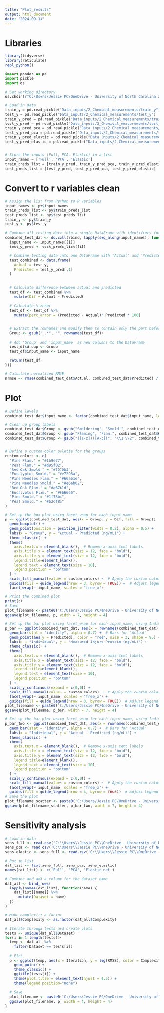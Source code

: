 ```yaml
---
title: "Plot_results"
output: html_document
date: "2024-09-13"
---
```


# Libraries
```r
library(tidyverse)
library(reticulate)
repl_python()
```

```python
import pandas as pd
import pickle
import os

# Set working directory
os.chdir(r"C:\Users\Jessie PC\OneDrive - University of North Carolina at Chapel Hill\Symbolic_regression_github\NIH_Cloud_NOSI\Albumin_runs")

# Load in data
train_y = pd.read_pickle("Data_inputs/2_Chemical_measurements/train_y")
test_y = pd.read_pickle("Data_inputs/2_Chemical_measurements/test_y")
train_y_pred = pd.read_pickle("Data_inputs/2_Chemical_measurements/training_predictions_Full")
test_y_pred = pd.read_pickle("Data_inputs/2_Chemical_measurements/test_predictions_Full")
train_y_pred_pca = pd.read_pickle("Data_inputs/2_Chemical_measurements/training_predictions_PCA")
test_y_pred_pca = pd.read_pickle("Data_inputs/2_Chemical_measurements/test_predictions_PCA")
train_y_pred_elastic = pd.read_pickle("Data_inputs/2_Chemical_measurements/training_predictions_Elastic")
test_y_pred_elastic = pd.read_pickle("Data_inputs/2_Chemical_measurements/test_predictions_Elastic")


# Store the inputs (Full, PCA, Elastic) in a list
input_names = ['Full', 'PCA', 'Elastic']
train_preds_list = [train_y_pred, train_y_pred_pca, train_y_pred_elastic]
test_preds_list = [test_y_pred, test_y_pred_pca, test_y_pred_elastic]
```

# Convert to r variables clean
```r
# Assign the list from Python to R variables
input_names <- py$input_names
train_preds_list <- py$train_preds_list
test_preds_list <- py$test_preds_list
train_y <- py$train_y
test_y <- py$test_y

# Combine all testing data into a single DataFrame with identifiers for each dataset and input name
combined_test_dat <- do.call(rbind, lapply(seq_along(input_names), function(i) {
  input_name <- input_names[[i]]
  test_y_pred <- test_preds_list[[i]]
  
  # Combine testing data into one DataFrame with 'Actual' and 'Predicted' columns
  test_combined <- data.frame(
    Actual = test_y,
    Predicted = test_y_pred[,1]
  )
  
  
  # Calculate difference between actual and predicted
  test_df <- test_combined %>%
    mutate(Dif = Actual - Predicted)
  
  # Calculate % error
  test_df <- test_df %>%
    mutate(perc_error = (Predicted - Actual)/ Predicted * 100)
    
  
  # Extract the rownames and modify them to contain only the part before the first '_'
  Group <- gsub("_.*", "", rownames(test_df))
  
  # Add 'Group' and 'input_name' as new columns to the DataFrame
  test_df$Group <- Group
  test_df$input_name <- input_name
  
  return(test_df)
}))

# Calculate normalized RMSE
nrmse <- rmse(combined_test_dat$Actual, combined_test_dat$Predicted) / (max(combined_test_dat$Actual)- min(combined_test_dat$Actual))
```

# Plot
```r
# Define levels
combined_test_dat$input_name <- factor(combined_test_dat$input_name, levels = c('Full', 'PCA', 'Elastic'))

# Clean up group labels
combined_test_dat$Group <- gsub("Smoldering", "Smold.", combined_test_dat$Group)
combined_test_dat$Group <- gsub("Flaming", "Flam.", combined_test_dat$Group)
combined_test_dat$Group <- gsub("([a-z])([A-Z])", "\\1 \\2", combined_test_dat$Group)


# Define a custom color palette for the groups
custom_colors <- c(
  "Pine Flam." = "#1b9e77",
  "Peat Flam." = "#d95f02",
  "Red Oak Smold." = "#7570b3",
  "Eucalyptus Smold." = "#e7298a",
  "Pine Needles Flam." = "#66a61e",
  "Pine Needles Smold." = "#e6ab02",
  "Red Oak Flam." = "#a6761d",
  "Eucalyptus Flam." = "#666666",
  "Pine Smold." = "#1f78b4",
  "Peat Smold." = "#b2df8a"
)

# Set up the box plot using facet_wrap for each input_name
p <- ggplot(combined_test_dat, aes(x = Group, y = Dif, fill = Group)) +
  geom_boxplot() +
  geom_point(position = position_jitter(width = 0.2), alpha = 0.5) +
  labs(x = "Group", y = "Actual - Predicted (ng/mL)") +
  theme_classic() +
  theme(
    axis.text.x = element_blank(),  # Remove x-axis text labels
    axis.title.x = element_text(size = 12, face = "bold"),
    axis.title.y = element_text(size = 12, face = "bold"),
    legend.title=element_blank(),
    legend.text = element_text(size = 10),
    legend.position = "bottom"
  ) +
  scale_fill_manual(values = custom_colors) +  # Apply the custom color palette
  guides(fill = guide_legend(nrow = 3, byrow = TRUE)) +  # Adjust legend to have three rows
  facet_wrap(~ input_name, scales = "free_x")

# Print the combined plot
print(p)
# Save
plot_filename <- paste0('C:/Users/Jessie PC/OneDrive - University of North Carolina at Chapel Hill/Symbolic_regression_github/NIH_Cloud_NOSI/Albumin_runs/images/2_Chemical_measurements/pysr/Prediction_spread_all.png')
ggsave(plot_filename, p, width = 7, height = 4)

# Set up the bar plot using facet_wrap for each input_name, using Individual_ID as the x-axis
p_bar <- ggplot(combined_test_dat, aes(x = rownames(combined_test_dat), y = Actual, fill = Group)) +
  geom_bar(stat = "identity", alpha = 0.7) +  # Bars for 'Actual'
  geom_point(aes(y = Predicted), color = "red", size = 3, shape = 95) +  # Red dash for 'Predicted'
  labs(x = "Individual", y = "Measured Injury Protein (ng/mL)") +
  theme_classic() +
  theme(
    axis.text.x = element_blank(),  # Remove x-axis text labels
    axis.title.x = element_text(size = 12, face = "bold"),
    axis.title.y = element_text(size = 12, face = "bold"),
    legend.title=element_blank(),
    legend.text = element_text(size = 10),
    legend.position = "bottom"
  ) +
  scale_y_continuous(expand = c(0,0)) +
  scale_fill_manual(values = custom_colors) +  # Apply the custom color palette
  facet_wrap(~ input_name, scales = "free_x") +
  guides(fill = guide_legend(nrow = 3, byrow = TRUE))  # Adjust legend to have three rows
plot_filename <- paste0('C:/Users/Jessie PC/OneDrive - University of North Carolina at Chapel Hill/Symbolic_regression_github/NIH_Cloud_NOSI/Albumin_runs/images/2_Chemical_measurements/pysr/Prediction_vs_actual_all.png')
ggsave(plot_filename, p_bar, width = 7, height = 4)

# Set up the bar plot using facet_wrap for each input_name, using Individual_ID as the x-axis
p_bar_two <- ggplot(combined_test_dat, aes(x = rownames(combined_test_dat), y = Dif, fill = Group)) +
  geom_bar(stat = "identity", alpha = 0.7) +  # Bars for 'Actual'
  labs(x = "Individual", y = "Actual - Predicted (ng/mL)") +
  theme_classic() +
  theme(
    axis.text.x = element_blank(),  # Remove x-axis text labels
    axis.title.x = element_text(size = 12, face = "bold"),
    axis.title.y = element_text(size = 12, face = "bold"),
    legend.title=element_blank(),
    legend.text = element_text(size = 10),
    legend.position = "bottom"
  ) +
  scale_y_continuous(expand = c(0,0)) +
  scale_fill_manual(values = custom_colors) +  # Apply the custom color palette
  facet_wrap(~ input_name, scales = "free_x") +
  guides(fill = guide_legend(nrow = 3, byrow = TRUE))  # Adjust legend to have three rows
# Save the plot
plot_filename_scatter <- paste0('C:/Users/Jessie PC/OneDrive - University of North Carolina at Chapel Hill/Symbolic_regression_github/NIH_Cloud_NOSI/Albumin_runs/images/2_Chemical_measurements/pysr/Actual_vs_Predicted_difference.png')
ggsave(plot_filename_scatter, p_bar_two, width = 7, height = 4)

```

# Sensitivity analysis
```r
# Load in data
sens_full <- read.csv('C:\\Users\\Jessie PC\\OneDrive - University of North Carolina at Chapel Hill\\Symbolic_regression_github\\NIH_Cloud_NOSI\\Models\\2_Chemical_measurements\\pysr\\pysr_RMSE_sensitivity_Full.csv')
sens_pca <- read.csv('C:\\Users\\Jessie PC\\OneDrive - University of North Carolina at Chapel Hill\\Symbolic_regression_github\\NIH_Cloud_NOSI\\Models\\2_Chemical_measurements\\pysr\\pysr_RMSE_sensitivity_PCA.csv')
sens_elastic <- sens_full <- read.csv('C:\\Users\\Jessie PC\\OneDrive - University of North Carolina at Chapel Hill\\Symbolic_regression_github\\NIH_Cloud_NOSI\\Models\\2_Chemical_measurements\\pysr\\pysr_RMSE_sensitivity_elastic.csv')

# Put in list
dat_list <- list(sens_full, sens_pca, sens_elastic)
names(dat_list) <- c('Full', 'PCA', 'Elastic net')

# Combine and add a column for the dataset name
dat_all <- bind_rows(
  lapply(names(dat_list), function(name) {
    dat_list[[name]] %>%
      mutate(Dataset = name)
  })
)

# Make complexity a factor
dat_all$Complexity <- as.factor(dat_all$Complexity)

# Iterate through tests and create plots
tests <- unique(dat_all$Dataset)
for(i in 1:length(tests)){
  temp <- dat_all %>%
    filter(Dataset == tests[i])
  
  # Plot
  p <- ggplot(temp, aes(x = Iteration, y = log(RMSE), color = Complexity)) +
    geom_point() +
    theme_classic() + 
    ggtitle(tests[i]) +
    theme(plot.title = element_text(hjust = 0.5)) + 
    theme(legend.position="none")
  
  # Save
  plot_filename <- paste0('C:/Users/Jessie PC/OneDrive - University of North Carolina at Chapel Hill/Symbolic_regression_github/NIH_Cloud_NOSI/Albumin_runs/images/2_Chemical_measurements/pysr/sensitivity', tests[i], '.png')
  ggsave(plot_filename, p, width = 4, height = 4)
}


```

